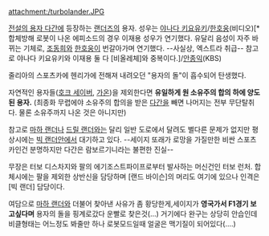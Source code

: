 attachment:/turbolander.JPG

[[전설의 용자 다간]]에 등장하는 [[랜더즈]]의 용자. 성우는 [[야나다 키요유키]]/[[한호웅]](비디오)[* 합체방해 로봇이 나온 에피소드의 경우 이재용 성우가 연기했다. 유달리 음성이 자주 바뀌는 기체로, [[조동희]]와 [[한호웅]]이 번갈아가며 연기했다. --사실상, 엑스트라 취급-- 참고로 야나다 키요유키와 이재용 둘 다 [비올레체]와 중복이다.]/[[안종익]](KBS)

줄리아의 스포츠카에 헨리가에 전해져 내려오던 "용자의 돌"이 흡수되어 탄생했다.

자연적인 용자들([[호크 세이버]], [[가온]])을 제외한다면 '''유일하게 원 소유주의 합의 하에 양도된 용자.'''
(최종화 무렵에야 소유주의 합의을 받은 [[다간]]을 빼면 나머지는 전부 무단탈취다. 물론 소유주까지 나온 것은 아니지만)

참고로 [[마하 랜더]]나 [[드릴 랜더]]와는 달리 일반 도로에서 달려도 별다른 문제가 없지만 평상시에는 [[빅 랜더]]안에서 대기하고 있다. 
--세이지 또래가 로망을 가질만한 비싼 스포츠카인건 분명하지만 다간은 람보르기니라는 불편한 진실-- 

무장은 터보 디스차지와 팔의 에기조스트파이프로부터 발사하는 머신건인 터보 런처. 합체시에는 팔을 제외한 상반신을 담당하며 [랜드 바이슨]의 머리도 여기에 있으나 인격은 [빅 랜더] 담당이다. 

여담으로 [[마하 랜더]]와 더불어 찾아낸 사유가 좀 황당한게,세이지가 '''영국가서 F1경기 보고싶다며''' 용자의 돌을 핑계로갔다 운빨로 찾은것(...)
거기에다 완구는 상당히 안습인데 비클형태는 어느정도 봐줄만 하나 로봇모드일때 얼굴은 맥기질이 되어있다(....)
